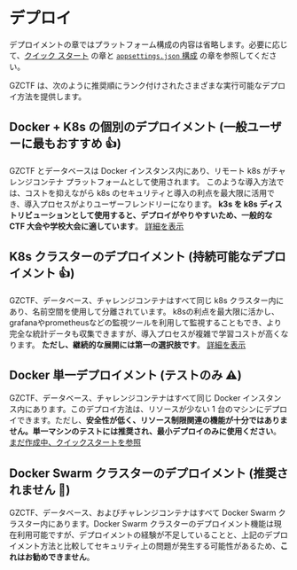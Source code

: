 
# デプロイ

<Callout type="info">

デプロイメントの章ではプラットフォーム構成の内容は省略します。必要に応じて、[クイック スタート](/quick-start) の章と [`appsettings.json` 構成](/config/appsettings) の章を参照してください。

</Callout>

GZCTF は、次のように推奨順にランク付けされたさまざまな実行可能なデプロイ方法を提供します。

## Docker + K8s の個別のデプロイメント (一般ユーザーに最もおすすめ 👍)

GZCTF とデータベースは Docker インスタンス内にあり、リモート k8s がチャレンジコンテナ プラットフォームとして使用されます。 このような導入方法では、コストを抑えながら k8s のセキュリティと導入の利点を最大限に活用でき、導入プロセスがよりユーザーフレンドリーになります。 **k3s を k8s ディストリビューションとして使用すると、デプロイがやりやすいため、一般的な CTF 大会や学校大会に適しています**。 [詳細を表示](/deployment/docker-k8s)

## K8s クラスターのデプロイメント (持続可能なデプロイメント 👍)

GZCTF、データベース、チャレンジコンテナはすべて同じ k8s クラスター内にあり、名前空間を使用して分離されています。 k8sの利点を最大限に活かし、grafanaやprometheusなどの監視ツールを利用して監視することもでき、より完全な統計データも収集できますが、導入プロセスが複雑で学習コストが高くなります。 **ただし、継続的な展開には第一の選択肢です**。 [詳細を表示](/deployment/k8s-only)

## Docker 単一デプロイメント (テストのみ ⚠️)

GZCTF、データベース、チャレンジコンテナはすべて同じ Docker インスタンス内にあります。このデプロイ方法は、リソースが少ない 1 台のマシンにデプロイできます。ただし、**安全性が低く、リソース制限関連の機能が十分ではありません。単一マシンのテストには推奨され、最小デプロイのみに使用ください**。 [まだ作成中、クイックスタートを参照](/quick-start)

## Docker Swarm クラスターのデプロイメント (推奨されません 🚫)

GZCTF、データベース、およびチャレンジコンテナはすべて Docker Swarm クラスター内にあります。Docker Swarm クラスターのデプロイメント機能は現在利用可能ですが、デプロイメントの経験が不足していることと、上記のデプロイメント方法と比較してセキュリティ上の問題が発生する可能性があるため、**これはお勧めできません**。
